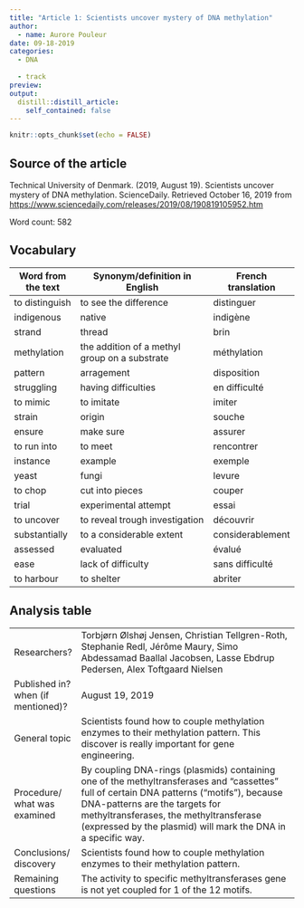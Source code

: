 ```yaml
---
title: "Article 1: Scientists uncover mystery of DNA methylation"
author:
  - name: Aurore Pouleur
date: 09-18-2019
categories:
  - DNA
  
  - track
preview: 
output:
  distill::distill_article:
    self_contained: false
---
```


```r
knitr::opts_chunk$set(echo = FALSE)
```



## Source of the article
Technical University of Denmark. (2019, August 19). Scientists uncover mystery of DNA methylation. ScienceDaily. Retrieved October 16, 2019 from <https://www.sciencedaily.com/releases/2019/08/190819105952.htm> 

Word count: 582

## Vocabulary 

| Word   from the text | Synonym/definition in English                 | French translation |
| -------------------- | --------------------------------------------- | ------------------ |
| to distinguish       | to see the difference                         | distinguer         |
| indigenous           | native                                        | indigène           |
| strand               | thread                                        | brin               |
| methylation          | the addition of a methyl group on a substrate | méthylation        |
| pattern              | arragement                                    | disposition        |
| struggling           | having difficulties                           | en difficulté      |
| to mimic             | to imitate                                    | imiter             |
| strain               | origin                                        | souche             |
| ensure               | make sure                                     | assurer            |
| to run into          | to meet                                       | rencontrer         |
| instance             | example                                       | exemple            |
| yeast                | fungi                                         | levure             |
| to chop              | cut into pieces                               | couper             |
| trial                | experimental attempt                          | essai              |
| to  uncover          | to reveal trough investigation                | découvrir          |
| substantially        | to a considerable extent                      | considerablement   |
| assessed             | evaluated                                     | évalué             |
| ease                 | lack of difficulty                            | sans difficulté    |
| to harbour           | to shelter                                    | abriter            |


## Analysis table 

|                                    |                                                                                                                                                                                                                                                                                         |
| ---------------------------------- | --------------------------------------------------------------------------------------------------------------------------------------------------------------------------------------------------------------------------------------------------------------------------------------- |
| Researchers?                       | Torbjørn Ølshøj Jensen, Christian Tellgren-Roth, Stephanie Redl, Jérôme Maury, Simo Abdessamad Baallal Jacobsen, Lasse Ebdrup Pedersen, Alex Toftgaard Nielsen                                                                                                                          |
| Published in? when (if mentioned)? | August 19, 2019                                                                                                                                                                                                                                                                         |
| General topic                      | Scientists found how to couple methylation enzymes to their methylation pattern. This discover is really important for gene  engineering.                                                                                                                                               |
| Procedure/ what was examined       | By coupling DNA-rings (plasmids) containing one of the methyltransferases and  "cassettes" full of certain DNA patterns (“motifs”), because DNA-patterns are the targets for methyltransferases, the methyltransferase (expressed by the plasmid) will mark the DNA in a specific way. |
| Conclusions/   discovery           | Scientists found how to couple methylation enzymes to their methylation pattern.                                                                                                                                                                                                        |
| Remaining   questions              | The activity to specific methyltransferases gene is not yet coupled for 1 of the 12 motifs.                                                                                                                                                                                             |








